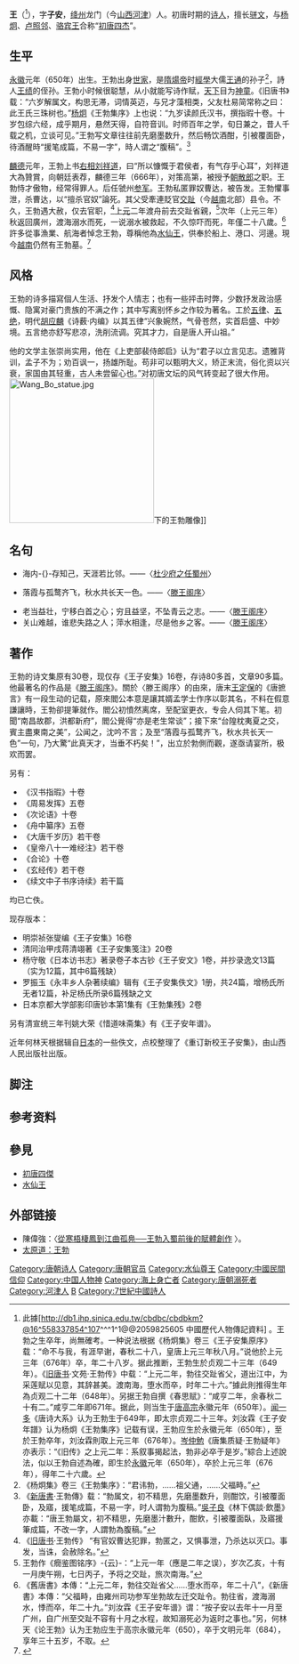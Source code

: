 {{東亞男性歷史人物
|名稱 =王勃
|身份 =[[唐代|唐代]]诗人、[[初唐四杰|初唐四杰]]之一
|國家 =[[唐朝|唐帝国]]
|時代 =
|主君 =
|屆數 =
|最高職務 =
|前任 = 
|繼任 = 
|圖片名稱 = Wang Bo.jpg
|圖片大小 = 289px
|圖片說明 = 选自《晩笑堂竹荘畫傳》
|氏 =
|姓 = 
|名 = 
|姓名 = 
|字 = 子安 
|號 =
|官職 = 朝散郎
|封爵 =
|封號 =
|位階 =
|封地 =
|神號 = [[水仙尊王|水仙尊王]]
|尊號 =
|族裔 = 
|氏族 =
|籍貫 =[[绛州|绛州]]龙门（今山西[[河津|河津]]）
|祖籍 =
|本籍 =
|出身地 =
|府邸 =
|世系 = 
|初名 =
|小字 =
|別名 =
|法號 =
|院號 =
|其他名號 =
|出生日期 = [[唐高宗|唐高宗]][[永徽|永徽]]元年（650年）
|出生地點 =
|婚年 =
|逝世日期 =[[唐高宗|唐高宗]][[上元_(唐高宗)|上元]]三年（676年）
|逝世地點 =[[中国南海|中国南海]]
|廟號 =
|諡號 =
|墓葬 =[[越南|越南]][[乂安省|乂安省]][[宜祿縣|宜祿縣]]（{{lang|vi|Nghi Lộc}}）[[宜春鄉|宜春鄉]]
|祠廟 =
|父親 =王福畤
|嫡母 =
|母親 =
|繼父=
|繼母=
|養父=
|養母=
|元配 =
|正室 =
|妻 =
|繼室 =
|平妻 =
|側室 =
|元配之父 =
|元配之嫡母 =
|元配之母 =
|正室之父 =
|正室之嫡母 =
|正室之母 =
|妻之父 =
|妻之嫡母 =
|妻之母 =
|繼室之父 =
|繼室之嫡母 =
|繼室之母 =
|平妻之父 =
|平妻之嫡母 =
|平妻之母 =
|兄弟 =兄：王勔、王勮<br />弟：王助、王劼、王勸
|姊妹 =
|嫡兄弟 =
|嫡姊妹 =
|庶兄弟 =
|庶姊妹 =
|同胞兄弟 =
|同胞姊妹 =
|異母兄弟 =
|異母姊妹 =
|異父兄弟 =
|異父姊妹 =
|繼兄弟 =
|繼姊妹 =
|子 =
|女 =
|嫡子 =
|嫡女 =
|庶子 =
|庶女 =
|養子 =
|養女 =
|猶子 = <!--日本人用-->
|婿養子 = <!--日本人用-->
|烏帽子子 = <!--日本人用-->
|繼子 =
|繼女 =
|其他親屬 =
|出身 = <!---此处指科举出身--->
|功名 = 进士
|經歷 = 
|著作 =《王子安集》16卷
|注釋 = 生卒年有争议
}}

'''王{{ruby-py|勃|-{zh-cn:bó;zh-tw:ㄅㄛˊ;zh-hk:but<sup>6</sup>}-}}'''（{{bd|650年||676年|catIdx=W王}}<ref>此據[http://db1.ihp.sinica.edu.tw/cbdbc/cbdbkm?@16^558337854^107^^^1^1@@2059825605 中國歷代人物傳記資料] {{Wayback|url=http://db1.ihp.sinica.edu.tw/cbdbc/cbdbkm?%4016%5E558337854%5E107%5E%5E%5E1%5E1%40%402059825605 |date=20210312175124 }}。王勃之生卒年，尚無確考。一种说法根据《杨炯集》卷三《王子安集原序》载：“命不与我，有涯早谢，春秋二十八，皇唐上元三年秋八月。”说他於上元三年（676年）卒，年二十八岁。据此推断，王勃生於贞观二十三年（649年）。《[[旧唐书|旧唐书]]·文苑·王勃传》中载：“上元二年，勃往交趾省父，道出江中，为采莲赋以见意，其辞甚美。渡南海，堕水而卒，时年二十六。”據此則推得生年為贞观二十二年（648年）。另据王勃自撰《春思赋》：“咸亨二年，余春秋二十有二。”咸亨二年即671年。据此，则当生于[[唐高宗|唐高宗]]永徽元年（650年）。[[闻一多|闻一多]]《唐诗大系》认为王勃生于649年，即太宗贞观二十三年。刘汝霖《王子安年譜》认为杨炯《王勃集序》记载有误，王勃应生於永徽元年（650年），至於王勃卒年，刘汝霖則取上元三年（676年）。[[岑仲勉|岑仲勉]]《唐集质疑·王勃疑年》亦表示：“《旧传》之上元二年：系叙事揭起法，勃非必卒于是岁。”綜合上述說法，似以王勃自述為確，即生於[[永徽|永徽]]元年（650年），卒於上元三年（676年），得年二十六歲。</ref>），字'''子安'''，[[绛州|绛州]]龙门（今[[山西|山西]][[河津|河津]]）人。初唐时期的[[诗人|诗人]]，擅长[[骈文|骈文]]，与[[杨炯|杨炯]]、[[卢照邻|卢照邻]]、[[骆宾王|骆宾王]]合称“[[初唐四杰|初唐四杰]]”。

==生平==
[[永徽|永徽]]元年（650年）出生。王勃出身[[門閥|世家]]，是[[隋煬帝|隋煬帝]]时[[經學|經學]]大儒[[王通|王通]]的孙子<ref>《杨炯集》卷三《王勃集序》：“君讳勃，……祖父通，……父福畤。”</ref>，詩人[[王绩|王绩]]的侄孙。王勃小时候很聪慧，从小就能写诗作赋，[[天下|天下]]目为[[神童|神童]]。《旧唐书》载：“六岁解属文，构思无滞，词情英迈，与兄才藻相类，父友杜易简常称之曰：此王氏三珠树也。”[[杨炯|杨炯]]《王勃集序》上也说：“九岁读颜氏汉书，撰指瑕十卷。十岁包综六经，成乎期月，悬然天得，自符音训。时师百年之学，旬日兼之，昔人千载之机，立谈可见。”王勃写文章往往前先磨墨数升，然后畅饮酒酣，引被覆面卧，待酒醒時“援笔成篇，不易一字”，時人谓之“腹稿”。<ref>《[[新唐書|新唐書]]·王勃傳》载：“勃属文，初不精思，先磨墨数升，则酣饮，引被覆面卧，及寤，援笔成篇，不易一字，时人谓勃为腹稿。”[[吳子良|吳子良]]《林下偶談·飲墨》亦載：“唐王勃屬文，初不精思，先磨墨汁數升，酣飲，引被覆面臥，及寤援筆成篇，不改一字，人謂勃為腹稿。”</ref>

[[麟德|麟德]]元年，王勃上书[[右相|右相]][[刘祥道|刘祥道]]，曰“所以慷慨于君侯者，有气存乎心耳”{{noteTag|1=[[唐朝|唐朝]]王勃《上刘右相书》}}，刘祥道大為贊賞，向朝廷表荐，麟德三年（666年），对策高第，被授予[[朝散郎|朝散郎]]之职。王勃恃才傲物，经常得罪人。后任虢州[[参军|参军]]。王勃私匿罪奴曹达，被告发。王勃懼事泄，杀曹达，以“擅杀官奴”論死。其父受牽連貶官[[交趾郡|交趾]]（今[[越南|越南]]北部）县令。不久，王勃遇大赦，仅去官职，<ref>《[[旧唐书|旧唐书]]·王勃传》 “有官奴曹达犯罪，勃匿之，又惧事泄，乃杀达以灭口。事发，当诛，会赦除名。”</ref>[[上元|上元]]二年渡舟前去交趾省親，<ref>王勃作《癇鉴图铭序》-{云}-：“上元一年（應是二年之误），岁次乙亥，十有一月庚午朔，七日丙子，予将之交趾，旅次南海。”</ref>次年（上元三年）秋返回廣州，渡海{{NoteTag|不如今日陸路發達，古代主要是通過[[北部灣|北部灣]]走水路的交通方式來往交趾。}}溺水而死，一说溺水被救起，不久惊吓而死，年僅二十八歲。<ref>《舊唐書》本傳：“上元二年，勃往交趾省父……堕水而卒，年二十八”，《新唐書》本傳：“父福畤，由雍州司功参军坐勃故左迁交趾令。勃往省，渡海溺水，悸而卒，年二十九。”刘汝霖《王子安年谱》谓：“按子安以去年十一月至广州，自广州至交趾不容有十月之水程，故知溺死必为返时之事也。”另，何林天《论王勃》认为王勃应生于高宗永徽元年（650），卒于文明元年（684），享年三十五岁，不取。</ref>許多從事漁業、航海者悼念王勃，尊稱他為[[水仙王|水仙王]]，供奉於船上、港口、河邊。現今[[越南|越南]]仍然有王勃墓。<ref>{{Cite web|url=http://old.cflac.org.cn/wlbaokan/ysjl/2010-12/28/content_21737634.htm|title=在越南拜谒王勃墓|accessdate=2016年9月13日|publisher=《藝術交流》|language=zh-cn|date=2010年12月18日|author=王充閭|deadurl=yes|archiveurl=https://web.archive.org/web/20151213011323/http://old.cflac.org.cn/wlbaokan/ysjl/2010-12/28/content_21737634.htm|archivedate=2015年12月13日}}</ref>

==风格==
王勃的诗多描寫個人生活、抒发个人情志；也有一些抨击时弊，少数抒发政治感慨、隐寓对豪门贵族的不满之作；其中写离别怀乡之作较为著名。工於[[五律|五律]]、[[五绝|五绝]]，明代[[胡应麟|胡应麟]]《诗薮·内编》以其五律“兴象婉然，气骨苍然，实首启盛、中妙境。五言绝亦舒写悲凉，洗削流调。究其才力，自是唐人开山祖。”

他的文学主张崇尚实用，他在《上吏部裴侍郎启》认为“君子以立言见志。遗雅背训，孟子不为；劝百讽一，扬雄所耻。苟非可以甄明大义，矫正末流，俗化资以兴衰，家国由其轻重，古人未尝留心也。”对初唐文坛的风气转变起了很大作用。
[[File:Wang_Bo_statue.jpg|260px]]下的王勃雕像]]

==名句==

*海内-{}-存知己，天涯若比邻。——〈[[s:杜少府之任蜀州|杜少府之任蜀州]]〉

*落霞与孤鹜齐飞，秋水共长天一色。——〈[[滕王阁序|滕王阁序]]〉

*老当益壮，宁移白首之心；穷且益坚，不坠青云之志。——〈[[滕王阁序|滕王阁序]]〉
*关山难越，谁悲失路之人；萍水相逢，尽是他乡之客。——〈[[滕王阁序|滕王阁序]]〉

==著作==

王勃的诗文集原有30卷，现仅存《王子安集》16卷，存诗80多首，文章90多篇。他最著名的作品是《[[滕王阁序|滕王阁序]]》。關於〈滕王阁序〉的由來，唐末[[王定保|王定保]]的《唐摭言》有一段生动的记载，原來閻公本意是讓其婿孟学士作序以彰其名，不料在假意謙讓時，王勃卻提筆就作。閻公初憤然离席，至配室更衣，专会人伺其下笔。初聞“南昌故郡，洪都新府”，閻公覺得“亦是老生常谈”；接下來“台隍枕夷夏之交，賓主盡東南之美”，公闻之，沈吟不言；及至“落霞与孤鹜齐飞，秋水共长天一色”一句，乃大驚“此真天才，当垂不朽矣！”，出立於勃側而觀，遂亟请宴所，极欢而罢。

另有：
*《汉书指瑕》十卷
*《周易发挥》五卷
*《次论语》十卷
*《舟中纂序》五卷
*《大唐千岁历》若干卷
*《皇帝八十一难经注》若干卷
*《合论》十卷
*《玄经传》若干卷
*《续文中子书序诗续》若干篇
均已亡佚。


现存版本：

*明崇祯张燮编《王子安集》16卷
*清同治甲戌蒋清翊著《王子安集笺注》20卷
*杨守敬《日本访书志》著录卷子本古钞《王子安文》1卷，并抄录逸文13篇（实为12篇，其中6篇残缺）
*罗振玉《永丰乡人杂著续编》辑有《王子安集佚文》1册，共24篇，增杨氏所无者12篇，补足杨氏所录6篇残缺之文
*日本京都大学部影印唐钞本第1集有《王勃集残》2卷


另有清宣统三年刊姚大荣《惜道味斋集》有《王子安年谱》。

近年何林天根据辑自[[日本|日本]]的一些佚文，点校整理了《重订新校王子安集》，由山西人民出版社出版。

==脚注==
<div class="references-small">
{{NoteFoot}}
</div>

==参考资料==
<div class="references-small">
<references></references>
</div>

==參見==
{{wikisource author}}
{{Wikiquote}}
*[[初唐四傑|初唐四傑]]
*[[水仙王|水仙王]]

==外部链接==
*陳偉強：〈[http://thjcs.web.nthu.edu.tw/ezfiles/662/1662/img/2746/123387317.pdf 從寒梧棲鳳到江曲孤鳧──王勃入蜀前後的賦體創作] {{Wayback|url=http://thjcs.web.nthu.edu.tw/ezfiles/662/1662/img/2746/123387317.pdf |date=20180112160256 }}〉。
* [http://www.tydao.com/sxren/wenhua/wangbo.htm 太原道：王勃] {{Wayback|url=http://www.tydao.com/sxren/wenhua/wangbo.htm |date=20030609192032 }}

{{初唐四杰}}
{{唐朝诗人诗号}}

{{Authority control}}
{{DEFAULTSORT:W王}}
[[Category:唐朝诗人|Category:唐朝诗人]]
[[Category:唐朝官员|Category:唐朝官员]]
[[Category:水仙尊王|Category:水仙尊王]]
[[Category:中國民間信仰|Category:中國民間信仰]]
[[Category:中国人物神|Category:中国人物神]]
[[Category:海上身亡者|Category:海上身亡者]]
[[Category:唐朝溺死者|Category:唐朝溺死者]]
[[Category:河津人|Category:河津人]]
[[Category:王姓|B]]
[[Category:7世紀中國詩人|Category:7世紀中國詩人]]